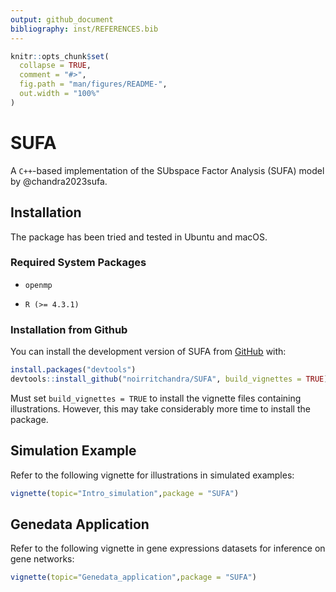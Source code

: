 ```yaml
---
output: github_document
bibliography: inst/REFERENCES.bib
---
```


<!-- README.md is generated from README.Rmd. Please edit that file -->

```r
knitr::opts_chunk$set(
  collapse = TRUE,
  comment = "#>",
  fig.path = "man/figures/README-",
  out.width = "100%"
)
```

# SUFA

A `C++`-based implementation of the SUbspace Factor Analysis (SUFA) model by @chandra2023sufa.

<!-- badges: start -->

<!-- badges: end -->

## Installation

The package has been tried and tested in Ubuntu and macOS.

### Required System Packages

-   `openmp`

-   `R (>= 4.3.1)`

### Installation from Github

You can install the development version of SUFA from [GitHub](https://github.com/) with:

``` r
install.packages("devtools")
devtools::install_github("noirritchandra/SUFA", build_vignettes = TRUE)
```

Must set `build_vignettes = TRUE` to install the vignette files containing illustrations. 
However, this may take considerably more time to install the package.

## Simulation Example

Refer to the following vignette for illustrations in simulated examples:

```r
vignette(topic="Intro_simulation",package = "SUFA")
```


## Genedata Application

Refer to the following vignette in gene expressions datasets for inference on gene networks:

```r
vignette(topic="Genedata_application",package = "SUFA")
```